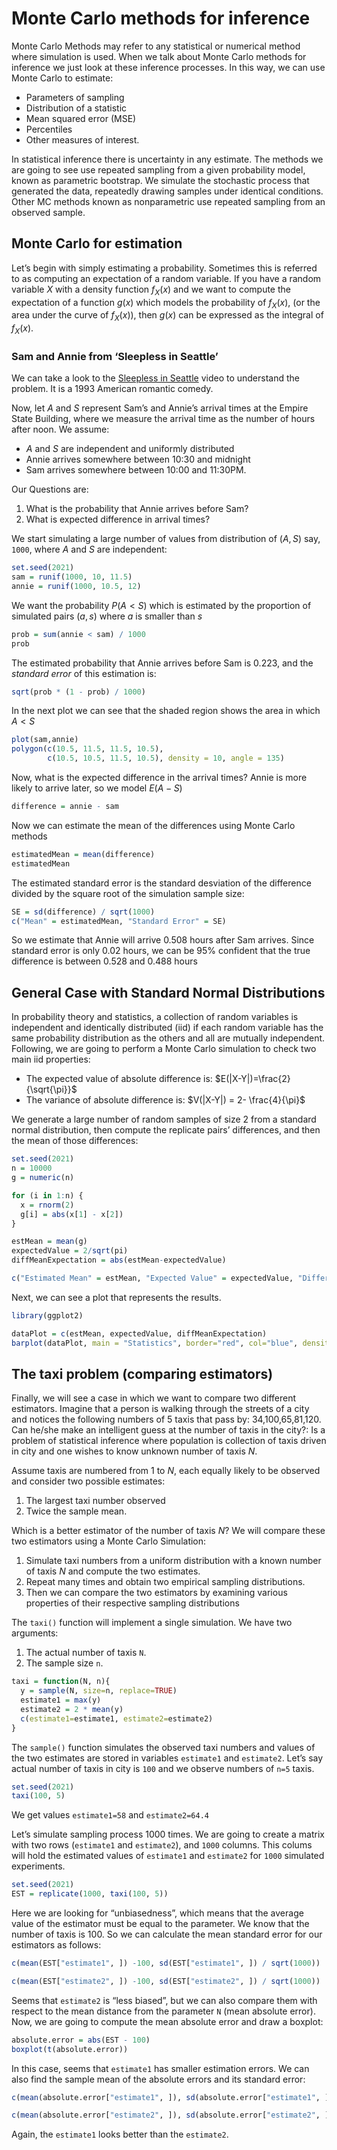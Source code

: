 # Monte Carlo methods for inference

Monte Carlo Methods may refer to any statistical or numerical method where simulation is used. When we talk about Monte Carlo methods for inference we just look at these inference processes. In this way, we can use Monte Carlo to estimate:

  - Parameters of sampling
  - Distribution of a statistic
  - Mean squared error (MSE)
  - Percentiles
  - Other measures of interest.

In statistical inference there is uncertainty in any estimate. The methods we are going to see use repeated sampling from a given probability model, known as parametric bootstrap. We simulate the stochastic process that generated the data, repeatedly drawing samples under identical conditions. Other MC methods known as nonparametric use repeated sampling from an observed sample.

## Monte Carlo for estimation

Let's begin with simply estimating a probability. Sometimes this is referred to as computing an expectation of a random variable. If you have a random variable $X$ with a density function $f_X(x)$ and we want to compute the expectation of a function $g(x)$ which models the probability of $f_X(x)$, (or the area under the curve of $f_X(x)$), then $g(x)$ can be expressed as the integral of $f_X(x)$.

### Sam and Annie from 'Sleepless in Seattle'

We can take a look to the [Sleepless in Seattle](https://www.youtube.com/watch?v=L4Ll-xXjjXc) video to understand the problem. It is a 1993 American romantic comedy.

Now, let $A$ and $S$ represent Sam's and Annie's arrival times at the Empire State Building, where we measure the arrival time as the number of hours after noon. We assume:

  - $A$ and $S$ are independent and uniformly distributed
  - Annie arrives somewhere between 10:30 and midnight
  - Sam arrives somewhere between 10:00 and 11:30PM.

Our Questions are:

  1) What is the probability that Annie arrives before Sam?
  2) What is expected difference in arrival times?

We start simulating a large number of values from distribution of $(A,S)$ say, `1000`, where $A$ and $S$ are independent:

```r
set.seed(2021)
sam = runif(1000, 10, 11.5)
annie = runif(1000, 10.5, 12)
```

We want the probability $P(A < S)$ which is estimated by the proportion of simulated pairs $(a,s)$ where $a$ is smaller than $s$

```r
prob = sum(annie < sam) / 1000
prob
```

The estimated probability that Annie arrives before Sam is 0.223, and the *standard error* of this estimation is:

```r
sqrt(prob * (1 - prob) / 1000)
```

In the next plot we can see that the shaded region shows the area in which $A < S$

```r
plot(sam,annie)
polygon(c(10.5, 11.5, 11.5, 10.5),
        c(10.5, 10.5, 11.5, 10.5), density = 10, angle = 135)

```

Now, what is the expected difference in the arrival times? Annie is more likely to arrive later, so we model $E(A-S)$ 

```r
difference = annie - sam
```

Now we can estimate the mean of the differences using Monte Carlo methods

```r
estimatedMean = mean(difference)
estimatedMean
```

The estimated standard error is the standard desviation of the difference divided by the square root of the simulation sample size:

```r
SE = sd(difference) / sqrt(1000)
c("Mean" = estimatedMean, "Standard Error" = SE)
```

So we estimate that Annie will arrive 0.508 hours after Sam arrives. Since standard error is only 0.02 hours, we can be 95% confident that the true difference is between 0.528 and 0.488 hours

## General Case with Standard Normal Distributions

In probability theory and statistics, a collection of random variables is independent and identically distributed (iid) if each random variable has the same probability distribution as the others and all are mutually independent. Following, we are going to perform a Monte Carlo simulation to check two main iid properties:

- The expected value of absolute difference is: $E(|X-Y|)=\frac{2}{\sqrt{\pi}}$
- The variance of absolute difference is: $V(|X-Y|) =  2- \frac{4}{\pi}$

We generate a large number of random samples of size 2 from a standard normal distribution, then compute the replicate pairs' differences, and then the mean of those differences:

```r
set.seed(2021)
n = 10000
g = numeric(n)

for (i in 1:n) {
  x = rnorm(2)
  g[i] = abs(x[1] - x[2])
}

estMean = mean(g)
expectedValue = 2/sqrt(pi)
diffMeanExpectation = abs(estMean-expectedValue)

c("Estimated Mean" = estMean, "Expected Value" = expectedValue, "Difference" = diffMeanExpectation)
```

Next, we can see a plot that represents the results.

```r
library(ggplot2)

dataPlot = c(estMean, expectedValue, diffMeanExpectation)
barplot(dataPlot, main = "Statistics", border="red", col="blue", density=12)

```


## The taxi problem (comparing estimators)

Finally, we will see a case in which we want to compare two different estimators. Imagine that a person is walking through the streets of a city and notices the following numbers of 5 taxis that pass by: 34,100,65,81,120. Can he/she make an intelligent guess at the number of taxis in the city?: Is a problem of statistical inference where population is collection of taxis driven in city and one wishes to know unknown number of taxis $N$.

Assume taxis are numbered from $1$ to $N$, each equally likely to be observed and consider two possible estimates: 

  1. The largest taxi number observed
  2. Twice the sample mean. 

Which is a better estimator of the number of taxis $N$? We will compare these two estimators using a Monte Carlo Simulation:

  1. Simulate taxi numbers from a uniform distribution with a known number of taxis $N$ and compute the two estimates. 
  2. Repeat many times and obtain two empirical sampling distributions.
  3. Then we can compare the two estimators by examining various properties of their respective sampling distributions

The `taxi()` function will implement a single simulation. We have two arguments: 

  1. The actual number of taxis `N`.
  2. The sample size `n`.

```r
taxi = function(N, n){
  y = sample(N, size=n, replace=TRUE)
  estimate1 = max(y)
  estimate2 = 2 * mean(y)
  c(estimate1=estimate1, estimate2=estimate2)
}
```

The `sample()` function simulates the observed taxi numbers and values of the two estimates are stored in variables `estimate1` and `estimate2`. Let's say actual number of taxis in city is `100` and we observe numbers of `n=5` taxis.

```r
set.seed(2021)
taxi(100, 5)
```

We get values `estimate1=58` and `estimate2=64.4`

Let's simulate sampling process 1000 times. We are going to create a matrix with two rows (`estimate1` and `estimate2`), and `1000` columns. This colums will hold the estimated values of `estimate1` and `estimate2` for `1000` simulated experiments.

```r
set.seed(2021)
EST = replicate(1000, taxi(100, 5))
```

Here we are looking for "unbiasedness", which means that the average value of the estimator must be equal to the parameter. We know that the number of taxis is 100. So we can calculate the mean standard error for our estimators as follows:

```r
c(mean(EST["estimate1", ]) -100, sd(EST["estimate1", ]) / sqrt(1000))
```

```r
c(mean(EST["estimate2", ]) -100, sd(EST["estimate2", ]) / sqrt(1000))
```

Seems that `estimate2` is "less biased", but we can also compare them with respect to the mean distance from the parameter `N` (mean absolute error). Now, we are going to compute the mean absolute error and draw a boxplot:

```r
absolute.error = abs(EST - 100)
boxplot(t(absolute.error))
```

In this case, seems that `estimate1` has smaller estimation errors. We can also find the sample mean of the absolute errors and its standard error:

```r
c(mean(absolute.error["estimate1", ]), sd(absolute.error["estimate1", ]) / sqrt(1000))
```

```r
c(mean(absolute.error["estimate2", ]), sd(absolute.error["estimate2", ]) / sqrt(1000))
```

Again, the `estimate1` looks better than the `estimate2`.
